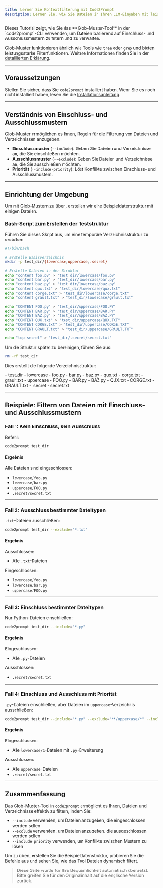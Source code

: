 ```yaml
---
title: Lernen Sie Kontextfilterung mit Code2Prompt
description: Lernen Sie, wie Sie Dateien in Ihren LLM-Eingaben mit leistungsstarken Filteroptionen ausschließen oder einschließen können.
---
```



<Card title="Tutorial-Überblick">
  Dieses Tutorial zeigt, wie Sie das **Glob-Muster-Tool** in der
  `code2prompt`-CLI verwenden, um Dateien basierend auf Einschluss- und
  Ausschlussmustern zu filtern und zu verwalten.
</Card>

Glob-Muster funktionieren ähnlich wie Tools wie `tree` oder `grep` und bieten leistungsstarke Filterfunktionen. Weitere Informationen finden Sie in der [detaillierten Erklärung](/docs/explanations/glob_patterns).

---

## Voraussetzungen

Stellen Sie sicher, dass Sie `code2prompt` installiert haben. Wenn Sie es noch nicht installiert haben, lesen Sie die [Installationsanleitung](/docs/how_to/install).

---

## Verständnis von Einschluss- und Ausschlussmustern

Glob-Muster ermöglichen es Ihnen, Regeln für die Filterung von Dateien und Verzeichnissen anzugeben.

- **Einschlussmuster** (`--include`): Geben Sie Dateien und Verzeichnisse an, die Sie einschließen möchten.
- **Ausschlussmuster** (`--exclude`): Geben Sie Dateien und Verzeichnisse an, die Sie ausschließen möchten.
- **Priorität** (`--include-priority`): Löst Konflikte zwischen Einschluss- und Ausschlussmustern.

---

## Einrichtung der Umgebung

Um mit Glob-Mustern zu üben, erstellen wir eine Beispieldatenstruktur mit einigen Dateien.

### Bash-Script zum Erstellen der Teststruktur

Führen Sie dieses Skript aus, um eine temporäre Verzeichnisstruktur zu erstellen:

```bash
#!/bin/bash

# Erstelle Basisverzeichnis
mkdir -p test_dir/{lowercase,uppercase,.secret}

# Erstelle Dateien in der Struktur
echo "content foo.py" > "test_dir/lowercase/foo.py"
echo "content bar.py" > "test_dir/lowercase/bar.py"
echo "content baz.py" > "test_dir/lowercase/baz.py"
echo "content qux.txt" > "test_dir/lowercase/qux.txt"
echo "content corge.txt" > "test_dir/lowercase/corge.txt"
echo "content grault.txt" > "test_dir/lowercase/grault.txt"

echo "CONTENT FOO.py" > "test_dir/uppercase/FOO.PY"
echo "CONTENT BAR.py" > "test_dir/uppercase/BAR.PY"
echo "CONTENT BAZ.py" > "test_dir/uppercase/BAZ.PY"
echo "CONTENT QUX.txt" > "test_dir/uppercase/QUX.TXT"
echo "CONTENT CORGE.txt" > "test_dir/uppercase/CORGE.TXT"
echo "CONTENT GRAULT.txt" > "test_dir/uppercase/GRAULT.TXT"

echo "top secret" > "test_dir/.secret/secret.txt"
```

Um die Struktur später zu bereinigen, führen Sie aus:

```bash
rm -rf test_dir
```

Dies erstellt die folgende Verzeichnisstruktur:


<FileTree>
- test_dir 
  - lowercase 
    - foo.py 
    - bar.py 
    - baz.py 
    - qux.txt 
    - corge.txt 
    - grault.txt
  - uppercase 
    - FOO.py 
    - BAR.py 
    - BAZ.py 
    - QUX.txt 
    - CORGE.txt 
    - GRAULT.txt 
  - .secret 
    - secret.txt
</FileTree>

---

## Beispiele: Filtern von Dateien mit Einschluss- und Ausschlussmustern

### Fall 1: Kein Einschluss, kein Ausschluss

Befehl:

```bash
code2prompt test_dir
```

#### Ergebnis

Alle Dateien sind eingeschlossen:

- `lowercase/foo.py`
- `lowercase/bar.py`
- `uppercase/FOO.py`
- `.secret/secret.txt`

---

### Fall 2: Ausschluss bestimmter Dateitypen

`.txt`-Dateien ausschließen:

```bash
code2prompt test_dir --exclude="*.txt"
```

#### Ergebnis

Ausschlossen:

- Alle `.txt`-Dateien

Eingeschlossen:

- `lowercase/foo.py`
- `lowercase/bar.py`
- `uppercase/FOO.py`

---

### Fall 3: Einschluss bestimmter Dateitypen

Nur Python-Dateien einschließen:

```bash
code2prompt test_dir --include="*.py"
```

#### Ergebnis

Eingeschlossen:

- Alle `.py`-Dateien

Ausschlossen:

- `.secret/secret.txt`

---

### Fall 4: Einschluss und Ausschluss mit Priorität

`.py`-Dateien einschließen, aber Dateien im `uppercase`-Verzeichnis ausschließen:

```bash
code2prompt test_dir --include="*.py" --exclude="**/uppercase/*" --include-priority=true
```

#### Ergebnis

Eingeschlossen:

- Alle `lowercase/1`-Dateien mit `.py`-Erweiterung

Ausschlossen:

- Alle `uppercase`-Dateien
- `.secret/secret.txt`

---

## Zusammenfassung

Das Glob-Muster-Tool in `code2prompt` ermöglicht es Ihnen, Dateien und Verzeichnisse effektiv zu filtern, indem Sie:

- `--include` verwenden, um Dateien anzugeben, die eingeschlossen werden sollen
- `--exclude` verwenden, um Dateien anzugeben, die ausgeschlossen werden sollen
- `--include-priority` verwenden, um Konflikte zwischen Mustern zu lösen

Um zu üben, erstellen Sie die Beispieldatenstruktur, probieren Sie die Befehle aus und sehen Sie, wie das Tool Dateien dynamisch filtert.

> Diese Seite wurde für Ihre Bequemlichkeit automatisch übersetzt. Bitte greifen Sie für den Originalinhalt auf die englische Version zurück.
